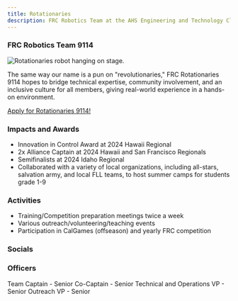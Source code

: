 ```yaml
---
title: Rotationaries
description: FRC Robotics Team at the AHS Engineering and Technology Club
---
```


### FRC Robotics Team 9114

![Rotationaries robot hanging on stage.](../../../assets/heros/rotationaries.png)


<Card title="Mission" icon="rocket"> 
    The same way our name is a pun on "revolutionaries," FRC Rotationaries 9114 hopes to bridge technical expertise, community involvement, and an inclusive culture for all members, giving real-world experience in a hands-on environment.
</Card>


<div class="pt-4 md:pt-10">
  <a href="https://linktr.ee/frc9114" class="not-content rounded-xl bg-accent-600 dark:bg-accent-200 w-full h-14 md:h-16 flex items-center justify-between px-5 no-underline hover:no-underline">
    <p class="text-white md:text-lg dark:text-black -translate-y-[1px]">Apply for Rotationaries 9114!</p>
    <Icon name="right-arrow" class="text-white dark:text-black text-3xl md:text-4xl"/>
  </a>
</div>

### Impacts and Awards

- Innovation in Control Award at 2024 Hawaii Regional
- 2x Alliance Captain at 2024 Hawaii and San Francisco Regionals
- Semifinalists at 2024 Idaho Regional
- Collaborated with a variety of local organizations, including all-stars, salvation army, and local FLL teams, to host summer camps for students grade 1-9

### Activities 

- Training/Competition preparation meetings twice a week
- Various outreach/volunteering/teaching events
- Participation in CalGames (offseason) and yearly FRC competition 

### Socials

<CardGrid>
    <LinkCard
        title="Website"
        href="https://www.9114rotationaries.org/"
    />
    <LinkCard
        title="Instagram"
        href="https://www.instagram.com/frc9114"
    />
</CardGrid>

### Officers

<CardGrid>
    <Card title="Benjamin Qiao">
        Team Captain - Senior
    </Card>
    <Card title="Jessie Wang">
        Co-Captain - Senior
    </Card>
    <Card title="Lillian Yao">
        Technical and Operations VP - Senior
    </Card>
    <Card title="Andy Cai">
        Outreach VP - Senior
    </Card>
</CardGrid>